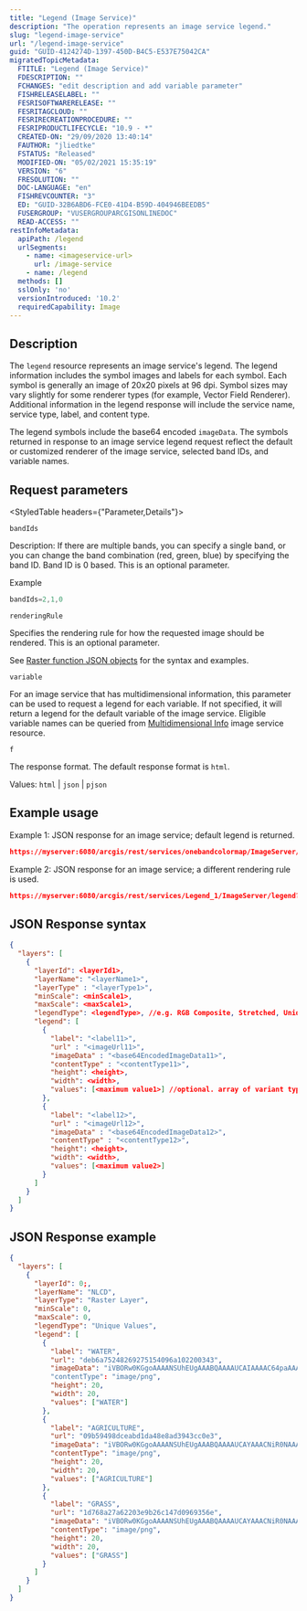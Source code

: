 ```yaml
---
title: "Legend (Image Service)"
description: "The operation represents an image service legend."
slug: "legend-image-service"
url: "/legend-image-service"
guid: "GUID-4124274D-1397-450D-B4C5-E537E75042CA"
migratedTopicMetadata:
  FTITLE: "Legend (Image Service)"
  FDESCRIPTION: ""
  FCHANGES: "edit description and add variable parameter"
  FISHRELEASELABEL: ""
  FESRISOFTWARERELEASE: ""
  FESRITAGCLOUD: ""
  FESRIRECREATIONPROCEDURE: ""
  FESRIPRODUCTLIFECYCLE: "10.9 - *"
  CREATED-ON: "29/09/2020 13:40:14"
  FAUTHOR: "jliedtke"
  FSTATUS: "Released"
  MODIFIED-ON: "05/02/2021 15:35:19"
  VERSION: "6"
  FRESOLUTION: ""
  DOC-LANGUAGE: "en"
  FISHREVCOUNTER: "3"
  ED: "GUID-32B6ABD6-FCE0-41D4-B59D-404946BEEDB5"
  FUSERGROUP: "VUSERGROUPARCGISONLINEDOC"
  READ-ACCESS: ""
restInfoMetadata:
  apiPath: /legend
  urlSegments:
    - name: <imageservice-url>
      url: /image-service
    - name: /legend
  methods: []
  sslOnly: 'no'
  versionIntroduced: '10.2'
  requiredCapability: Image
---
```


## Description

The `legend` resource represents an image service's legend. The legend information includes the symbol images and labels for each symbol. Each symbol is generally an image of 20x20 pixels at 96 dpi. Symbol sizes may vary slightly for some renderer types (for example, Vector Field Renderer). Additional information in the legend response will include the service name, service type, label, and content type.

The legend symbols include the base64 encoded `imageData`. The symbols returned in response to an image service legend request reflect the default or customized renderer of the image service, selected band IDs, and variable names.

##  Request parameters 

<StyledTable headers={"Parameter,Details"}>

<StyledTableRow>

<StyledTableCell cellStyle="markdown">

`bandIds` 

</StyledTableCell>

<StyledTableCell cellStyle="markdown">

Description: If there are multiple bands, you can specify a single band, or you can change the band combination (red, green, blue) by specifying the band ID. Band ID is 0 based. This is an optional parameter.

Example

```javascript
bandIds=2,1,0
```

 

</StyledTableCell>

</StyledTableRow>

<StyledTableRow>

<StyledTableCell cellStyle="markdown">

`renderingRule` 

</StyledTableCell>

<StyledTableCell cellStyle="markdown">

Specifies the rendering rule for how the requested image should be rendered. This is an optional parameter.

See [ Raster function JSON objects](/raster-function-objects) for the syntax and examples. 

</StyledTableCell>

</StyledTableRow>

<StyledTableRow>

<StyledTableCell cellStyle="markdown">

`variable` 

</StyledTableCell>

<StyledTableCell cellStyle="markdown">

For an image service that has multidimensional information, this parameter can be used to request a legend for each variable. If not specified, it will return a legend for the default variable of the image service. Eligible variable names can be queried from [Multidimensional Info](/multidimensional-info) image service resource.

</StyledTableCell>

</StyledTableRow>

<StyledTableRow>

<StyledTableCell cellStyle="markdown">

`f` 

</StyledTableCell>

<StyledTableCell cellStyle="markdown">

The response format. The default response format is `html`.

Values: `html` \| `json` \| `pjson` 

</StyledTableCell>

</StyledTableRow>

</StyledTable>

## Example usage

Example 1: JSON response for an image service; default legend is returned.

```json
https://myserver:6080/arcgis/rest/services/onebandcolormap/ImageServer/legend?f=pjson
```

 

Example 2: JSON response for an image service; a different rendering rule is used. 

```json
https://myserver:6080/arcgis/rest/services/Legend_1/ImageServer/legend?f=pjson&renderingRule={"rasterFuncton":"MyHillshadeRFT"}
```

 

## JSON Response syntax

```json
{
  "layers": [
    {
      "layerId": <layerId1>,
      "layerName": "<layerName1>",
      "layerType" : "<layerType1>",
      "minScale": <minScale1>,
      "maxScale": <maxScale1>,
      "legendType": <legendType>, //e.g. RGB Composite, Stretched, Unique Values, Colormap, Classified, Vector Field Renderer
      "legend": [
        {
          "label": "<label11>",
          "url" : "<imageUrl11>",  
          "imageData" : "<base64EncodedImageData11>", 
          "contentType" : "<contentType11>",
          "height": <height>,
          "width": <width>,
          "values": [<maximum value1>] //optional. array of variant type. In case of classBreaks renderer "values" will contain classMaxValue, In case of uniqueValue renderer "values" will contain ungrouped unique values. 
        },
        {
          "label": "<label12>",
          "url" : "<imageUrl12>",
          "imageData" : "<base64EncodedImageData12>", 
          "contentType" : "<contentType12>",
          "height": <height>,
          "width": <width>,
          "values": [<maximum value2>]
        }
      ]
    }
  ]
}
```

 

## JSON Response example

```json
{
  "layers": [
    {
      "layerId": 0;,
      "layerName": "NLCD",
      "layerType": "Raster Layer",
      "minScale": 0,
      "maxScale": 0,
      "legendType": "Unique Values",
      "legend": [
        {
          "label": "WATER",
          "url": "deb6a75248269275154096a102200343",
          "imageData": "iVBORw0KGgoAAAANSUhEUgAAABQAAAAUCAIAAAAC64paAAAACXBIWXMAAA7EAAAOxAGVKw4bAAAAHUlEQVQ4jWNkYDjBQC5gIlvnqOZRzaOaRzVTRTMAGxgA8IzR4/kAAAAASUVORK5CYII="
          "contentType": "image/png",
          "height": 20,
          "width": 20,
          "values": ["WATER"]
        },
        {
          "label": "AGRICULTURE",
          "url": "09b59498dceabd1da48e8ad3943cc0e3",
          "imageData": "iVBORw0KGgoAAAANSUhEUgAAABQAAAAUCAYAAACNiR0NAAAACXBIWXMAAAAAAAAAAAHqZRakAAAAIklEQVQ4jWNsymL4z0BFwERNw0YNHDVw1MBRA0cNHEoGAgCjYgITjF/2XAAAAABJRU5ErkJggg==",
          "contentType": "image/png",
          "height": 20,
          "width": 20,
          "values": ["AGRICULTURE"]
        },
        {
          "label": "GRASS",
          "url": "1d768a27a62203e9b26c147d0969356e",
          "imageData": "iVBORw0KGgoAAAANSUhEUgAAABQAAAAUCAYAAACNiR0NAAAACXBIWXMAAAAAAAAAAAHqZRakAAAAIklEQVQ4jWNk+L/qPwMVARM1DRs1cNTAUQNHDRw1cCgZCABNCwLQa4XoegAAAABJRU5ErkJggg==",
          "contentType": "image/png",
          "height": 20,
          "width": 20,
          "values": ["GRASS"]
        }
      ]
    }
  ]
}
```

 
